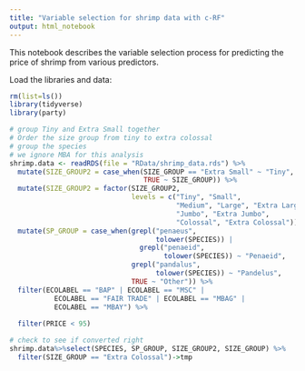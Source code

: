 ```yaml
---
title: "Variable selection for shrimp data with c-RF"
output: html_notebook
---
```


This notebook describes the variable selection process for predicting the price of shrimp from various predictors. 

Load the libraries and data:
```r
rm(list=ls())
library(tidyverse)
library(party)

# group Tiny and Extra Small together
# Order the size group from tiny to extra colossal
# group the species 
# we ignore MBA for this analysis
shrimp.data <- readRDS(file = "RData/shrimp_data.rds") %>%
  mutate(SIZE_GROUP2 = case_when(SIZE_GROUP == "Extra Small" ~ "Tiny", 
                                 TRUE ~ SIZE_GROUP)) %>%
  mutate(SIZE_GROUP2 = factor(SIZE_GROUP2, 
                              levels = c("Tiny", "Small",
                                         "Medium", "Large", "Extra Large",
                                         "Jumbo", "Extra Jumbo",
                                         "Colossal", "Extra Colossal"))) %>%
  mutate(SP_GROUP = case_when(grepl("penaeus", 
                                    tolower(SPECIES)) |
                                grepl("penaeid", 
                                      tolower(SPECIES)) ~ "Penaeid",
                              grepl("pandalus", 
                                    tolower(SPECIES)) ~ "Pandelus",
                              TRUE ~ "Other")) %>%
  filter(ECOLABEL == "BAP" | ECOLABEL == "MSC" | 
           ECOLABEL == "FAIR TRADE" | ECOLABEL == "MBAG" | 
           ECOLABEL == "MBAY") %>%
  
  filter(PRICE < 95)

# check to see if converted right
shrimp.data%>%select(SPECIES, SP_GROUP, SIZE_GROUP2, SIZE_GROUP) %>%
  filter(SIZE_GROUP == "Extra Colossal")->tmp
```


